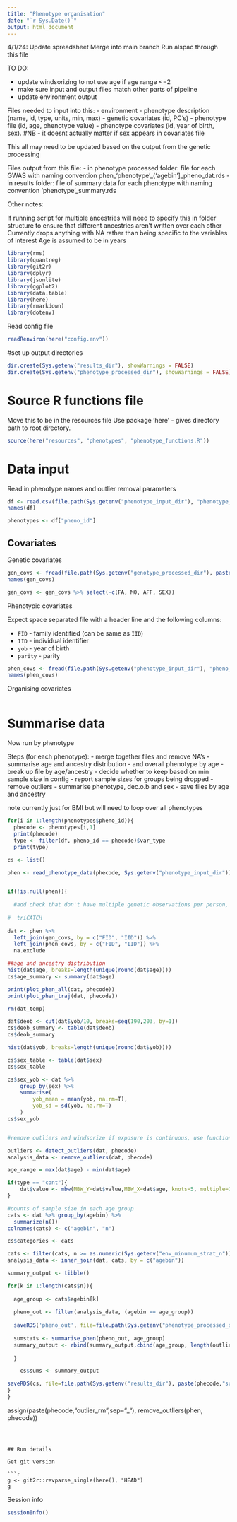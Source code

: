 ```yaml
---
title: "Phenotype organisation"
date: "`r Sys.Date()`"
output: html_document
---
```


4/1/24:
Update spreadsheet
Merge into main branch
Run alspac through this file



TO DO:

- update windsorizing to not use age if age range <=2 
- make sure input and output files match other parts of pipeline
- update environment output


Files needed to input into this:
 - environment
 - phenotype description (name, id, type, units, min, max)
 - genetic covariates (id, PC's)
 - phenotype file (id, age, phenotype value)
 - phenotype covariates (id,  year of birth, sex). #NB - it doesnt actually matter if sex appears in covariates file
 
This all may need to be updated based on the output from the genetic processing

Files output from this file:
 - in phenotype processed folder: file for each GWAS with naming convention phen_'phenotype'_('agebin']_pheno_dat.rds
 - in results folder: file of summary data for each phenotype with naming convention 'phenotype'_summary.rds


Other notes:

If running script for multiple ancestries will need to specify this in folder structure to ensure that different ancestries aren't written over each other 
Currently drops anything with NA rather than being specific to the variables of interest
Age is assumed to be in years


```r
library(rms)
library(quantreg)
library(git2r)
library(dplyr)
library(jsonlite)
library(ggplot2)
library(data.table)
library(here)
library(rmarkdown)
library(dotenv)
```

Read config file

```r
readRenviron(here("config.env"))
```

#set up output directories
```r
dir.create(Sys.getenv("results_dir"), showWarnings = FALSE)
dir.create(Sys.getenv("phenotype_processed_dir"), showWarnings = FALSE)
```

# Source R functions file

Move this to be in the resources file
Use package 'here' - gives directory path to root directory. 

```r
source(here("resources", "phenotypes", "phenotype_functions.R"))
```

# Data input

Read in phenotype names and outlier removal parameters

```r
df <- read.csv(file.path(Sys.getenv("phenotype_input_dir"), "phenotype_list.csv"))
names(df)

phenotypes <- df["pheno_id"]
```

## Covariates

Genetic covariates

```r
gen_covs <- fread(file.path(Sys.getenv("genotype_processed_dir"), paste0(Sys.getenv("bfile_prefix"), "pc.txt")))
names(gen_covs)
```

```r
gen_covs <- gen_covs %>% select(-c(FA, MO, AFF, SEX))
```

Phenotypic covariates

Expect space separated file with a header line and the following columns:

- `FID` - family identified (can be same as `IID`)
- `IID` - individual identifier
- `yob` - year of birth
- `parity` - parity

```r
phen_covs <- fread(file.path(Sys.getenv("phenotype_input_dir"), "pheno_covariates.txt"))
names(phen_covs)
```

Organising covariates


```r

```


# Summarise data
Now run by phenotype 

Steps (for each phenotype):
 - merge together files and remove NA's
 - summarise age and ancestry distribution
 - and overall phenotype by age
 - break up file by age/ancestry - decide whether to keep based on min sample size in config - report sample sizes for groups being dropped
 - remove outliers 
 - summarise phenotype, dec.o.b and sex
 - save files by age and ancestry

note currently just for BMI but will need to loop over all phenotypes

```r

for(i in 1:length(phenotypes$pheno_id)){
  phecode <- phenotypes[i,1]
  print(phecode)
  type <- filter(df, pheno_id == phecode)$var_type
  print(type)

cs <- list()

phen <- read_phenotype_data(phecode, Sys.getenv("phenotype_input_dir")) 


if(!is.null(phen)){ 
  
  #add check that don't have multiple genetic observations per person, or covariate observations 
  
#  triCATCH
  
dat <- phen %>%
  left_join(gen_covs, by = c("FID", "IID")) %>%
  left_join(phen_covs, by = c("FID", "IID")) %>% 
  na.exclude

##age and ancestry distribution
hist(dat$age, breaks=length(unique(round(dat$age))))
cs$age_summary <- summary(dat$age)

print(plot_phen_all(dat, phecode))
print(plot_phen_traj(dat, phecode))

rm(dat_temp)

dat$deob <- cut(dat$yob/10, breaks=seq(190,203, by=1))
cs$deob_summary <- table(dat$deob)
cs$deob_summary

hist(dat$yob, breaks=length(unique(round(dat$yob))))

cs$sex_table <- table(dat$sex)
cs$sex_table

cs$sex_yob <- dat %>% 
    group_by(sex) %>% 
    summarise(
        yob_mean = mean(yob, na.rm=T), 
        yob_sd = sd(yob, na.rm=T)
    )
cs$sex_yob


#remove outliers and windsorize if exposure is continuous, use function if age range >2 otherwise just apply standard windsorizing 

outliers <- detect_outliers(dat, phecode)
analysis_data <- remove_outliers(dat, phecode)

age_range = max(dat$age) - min(dat$age)

if(type == "cont"){
    dat$value <- mbw(MBW_Y=dat$value,MBW_X=dat$age, knots=5, multiple=1,lpc=0.005, upc=0.995, plotme="show", comparator=0)
}

#counts of sample size in each age group
cats <- dat %>% group_by(agebin) %>%
  summarize(n())
colnames(cats) <- c("agebin", "n")

cs$categories <- cats 

cats <- filter(cats, n >= as.numeric(Sys.getenv("env_minumum_strat_n")))
analysis_data <- inner_join(dat, cats, by = c("agebin"))

summary_output <- tibble()

for(k in 1:length(cats$n)){
  
  age_group <- cats$agebin[k]
  
  pheno_out <- filter(analysis_data, (agebin == age_group))
  
  saveRDS('pheno_out', file=file.path(Sys.getenv("phenotype_processed_dir"), paste("phen", paste(phecode, paste(age_group,"pheno_dat.rds",sep="_"), sep="_"), sep = "_")))     
  
  sumstats <- summarise_phen(pheno_out, age_group)
  summary_output <- rbind(summary_output,cbind(age_group, length(outliers$value), sumstats))
  
  }

    cs$sums <- summary_output

saveRDS(cs, file=file.path(Sys.getenv("results_dir"), paste(phecode,"summary.rds",sep="_")))
}
}
```



assign(paste(phecode,"outlier_rm",sep="_"), remove_outliers(phen, phecode))




```



## Run details

Get git version

```r
g <- git2r::revparse_single(here(), "HEAD")
g
```

Session info

```r
sessionInfo()
```